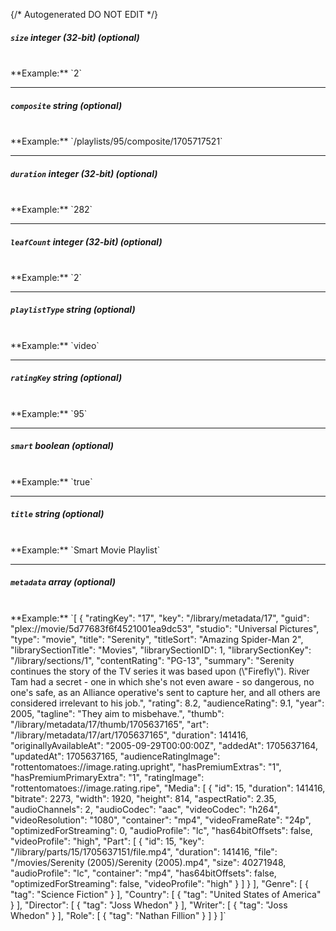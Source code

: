 {/* Autogenerated DO NOT EDIT  */}
##### `size` _integer (32-bit) (optional)_
<br/>
**Example:** `2`

---
##### `composite` _string (optional)_
<br/>
**Example:** `/playlists/95/composite/1705717521`

---
##### `duration` _integer (32-bit) (optional)_
<br/>
**Example:** `282`

---
##### `leafCount` _integer (32-bit) (optional)_
<br/>
**Example:** `2`

---
##### `playlistType` _string (optional)_
<br/>
**Example:** `video`

---
##### `ratingKey` _string (optional)_
<br/>
**Example:** `95`

---
##### `smart` _boolean (optional)_
<br/>
**Example:** `true`

---
##### `title` _string (optional)_
<br/>
**Example:** `Smart Movie Playlist`

---
##### `metadata` _array (optional)_
<br/>
**Example:** `[
{
"ratingKey": "17",
"key": "/library/metadata/17",
"guid": "plex://movie/5d77683f6f4521001ea9dc53",
"studio": "Universal Pictures",
"type": "movie",
"title": "Serenity",
"titleSort": "Amazing Spider-Man 2",
"librarySectionTitle": "Movies",
"librarySectionID": 1,
"librarySectionKey": "/library/sections/1",
"contentRating": "PG-13",
"summary": "Serenity continues the story of the TV series it was based upon (\"Firefly\"). River Tam had a secret - one in which she's not even aware - so dangerous, no one's safe, as an Alliance operative's sent to capture her, and all others are considered irrelevant to his job.",
"rating": 8.2,
"audienceRating": 9.1,
"year": 2005,
"tagline": "They aim to misbehave.",
"thumb": "/library/metadata/17/thumb/1705637165",
"art": "/library/metadata/17/art/1705637165",
"duration": 141416,
"originallyAvailableAt": "2005-09-29T00:00:00Z",
"addedAt": 1705637164,
"updatedAt": 1705637165,
"audienceRatingImage": "rottentomatoes://image.rating.upright",
"hasPremiumExtras": "1",
"hasPremiumPrimaryExtra": "1",
"ratingImage": "rottentomatoes://image.rating.ripe",
"Media": [
{
"id": 15,
"duration": 141416,
"bitrate": 2273,
"width": 1920,
"height": 814,
"aspectRatio": 2.35,
"audioChannels": 2,
"audioCodec": "aac",
"videoCodec": "h264",
"videoResolution": "1080",
"container": "mp4",
"videoFrameRate": "24p",
"optimizedForStreaming": 0,
"audioProfile": "lc",
"has64bitOffsets": false,
"videoProfile": "high",
"Part": [
{
"id": 15,
"key": "/library/parts/15/1705637151/file.mp4",
"duration": 141416,
"file": "/movies/Serenity (2005)/Serenity (2005).mp4",
"size": 40271948,
"audioProfile": "lc",
"container": "mp4",
"has64bitOffsets": false,
"optimizedForStreaming": false,
"videoProfile": "high"
}
]
}
],
"Genre": [
{
"tag": "Science Fiction"
}
],
"Country": [
{
"tag": "United States of America"
}
],
"Director": [
{
"tag": "Joss Whedon"
}
],
"Writer": [
{
"tag": "Joss Whedon"
}
],
"Role": [
{
"tag": "Nathan Fillion"
}
]
}
]`


